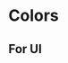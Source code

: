 <!-- colors.stories.mdx -->


<Meta title="Miscelaneus/Colors" />

# Colors

## For UI

<ColorPalette>
  <ColorItem 
    title="main blue colors" 
    subtitle="" 
    colors={{ primary: '#0F253E', secondary: '#1D4A7C', 'soft-blue': '#91CFDE', 'blue-white': '#F1FBFD' }} 
  />
  <ColorItem 
    title="red" 
    subtitle="" 
    colors={{ 'dark-red': '#310509', 'soft-red': '#DEA091', 'red-white': '#FDF3F1' }} 
  />
  <ColorItem 
    title="notice red colors" 
    subtitle="" 
    colors={{ 'notice-dark-red': '#E62525', 'notice-red': '#FF6B6B', 'notice-soft-red': '#FFBBBB' }} 
  />
  <ColorItem 
    title="notice yellow colors" 
    subtitle="" 
    colors={{ 'notice-yellow': '#FFD93D', 'notice-soft-yellow': '#F9FFA4' }} 
  />
  <ColorItem 
    title="notice green colors" 
    subtitle="" 
    colors={{ 'notice-green': '#6BCB77', 'notice-soft-green': '#B4FF9F' }} 
  />
  <ColorItem 
    title="gray palette" 
    subtitle="" 
    colors={{ 'gray-dark': '#303236', 'gray-dark-soft': '#535868', 'gray-soft': '#B3B7C3', 'gray-soft-light': '#E5E7EB' }} 
  />
</ColorPalette>
